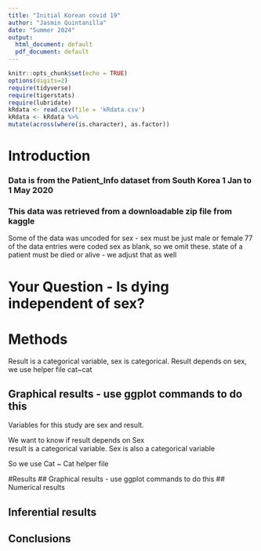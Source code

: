 ```yaml
---
title: "Initial Korean covid 19"
author: "Jasmin Quintanilla"
date: "Summer 2024"
output:
  html_document: default
  pdf_document: default
---
```


```r
knitr::opts_chunk$set(echo = TRUE)
options(digits=2)
require(tidyverse)
require(tigerstats)
require(lubridate)
kRdata <- read.csv(file = 'kRdata.csv')
kRdata <- kRdata %>%
mutate(across(where(is.character), as.factor))

```

# Introduction





### Data is from the Patient_Info dataset from South Korea 1 Jan to 1 May 2020
### This data was retrieved from a downloadable zip file from kaggle

Some of the data was uncoded for sex - sex must be just male or female
77 of the data entries were coded sex  as blank, so we omit these.
state of a patient must be died or alive - we adjust that as well   
  
# Your Question - Is dying independent of sex?

# Methods

Result is a categorical variable, sex is categorical. Result depends on sex, we use helper file cat~cat




## Graphical results - use ggplot commands to do this  


Variables for this study are sex and result.  

We want to know if result depends on Sex  
result is a categorical variable.
Sex is also a categorical variable 

So we use Cat ~ Cat helper file 

#Results
## Graphical results - use ggplot commands to do this 
## Numerical results


## Inferential results 




## Conclusions

